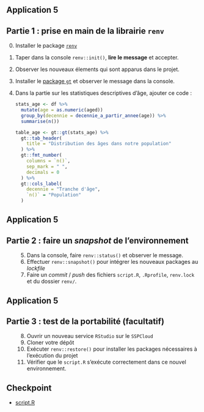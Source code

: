 ## Application 5

:::{.callout-tip collapse="true" icon=false}
## Partie 1 : prise en main de la librairie `renv`

:::{.incremental}
0. Installer le package [`renv`](https://rstudio.github.io/renv/articles/renv.html)
1. Taper dans la console `renv::init()`, __lire le message__ et accepter.
2. Observer les nouveaux élements qui sont apparus dans le projet.
3. Installer le [package `gt`](https://gt.rstudio.com/) et observer le message dans la console.
4. Dans la partie sur les statistiques descriptives d'âge, ajouter ce code :

    ```r
    stats_age <- df %>%
      mutate(age = as.numeric(aged))
      group_by(decennie = decennie_a_partir_annee(age)) %>%
      summarise(n())
    
    table_age <- gt::gt(stats_age) %>%
      gt::tab_header(
        title = "Distribution des âges dans notre population"
      ) %>%
      gt::fmt_number(
        columns = `n()`,
        sep_mark = " ",
        decimals = 0
      ) %>%
      gt::cols_label(
        decennie = "Tranche d'âge",
        `n()` = "Population"
      )

    ```

:::

:::

## Application 5

:::{.callout-tip collapse="true" icon=false}
## Partie 2 : faire un *snapshot* de l'environnement

:::{.incremental style="margin-left: 30px;"}
5. Dans la console, faire `renv::status()` et observer le message.
6. Effectuer `renv::snapshot()` pour intégrer les nouveaux packages au *lockfile*
7. Faire un _commit_ / _push_ des fichiers `script.R`, `.Rprofile`, `renv.lock` et du dossier `renv/`.
:::

:::

## Application 5

:::{.callout-tip collapse="true" icon=false}
## Partie 3 : test de la portabilité (facultatif)

:::{.incremental style="margin-left: 30px;"}
8. Ouvrir un nouveau service `RStudio` sur le `SSPCloud`
9. Cloner votre dépôt
10. Exécuter `renv::restore()` pour installer les packages nécessaires à l'exécution du projet
11. Vérifier que le `script.R` s'exécute correctement dans ce nouvel environnement.
:::

:::

## Checkpoint

- [script.R](https://raw.githubusercontent.com/InseeFrLab/formation-bonnes-pratiques-R/main/R/checkpoints/application4/script.R)

